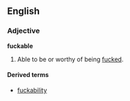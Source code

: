 ==English==
===Adjective===
'''fuckable'''

#Able to be or worthy of being [[fuck]]ed.
{{seeCites}}

====Derived terms====
*[[fuckability]]